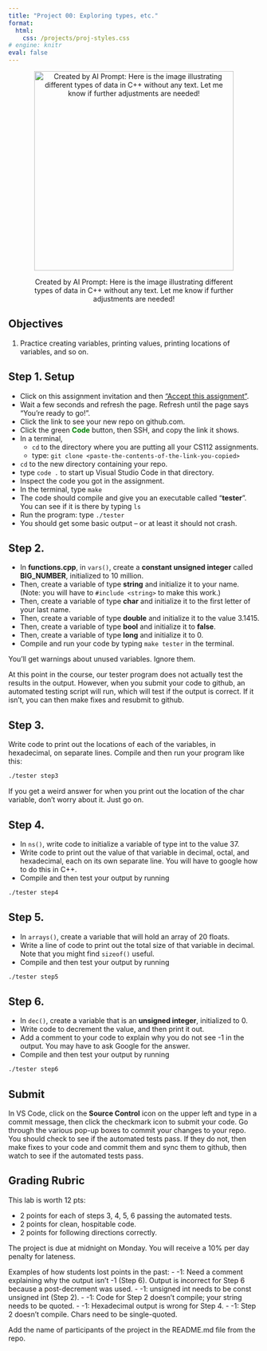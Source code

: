 ```yaml
---
title: "Project 00: Exploring types, etc."
format: 
  html:
    css: /projects/proj-styles.css
# engine: knitr
eval: false
---
```


<center>

<figure>

<img src="/images/projects/proj00-header.png" alt="Created by AI Prompt: Here is the image illustrating different types of data in C++ without any text. Let me know if further adjustments are needed!" width="400"/>

<figcaption>Created by AI Prompt: Here is the image illustrating different types of data in C++ without any text. Let me know if further adjustments are needed!</figcaption>

</figure>

</center>

## Objectives

1.  Practice creating variables, printing values, printing locations of variables, and so on.

## Step 1. Setup

-   Click on this assignment invitation and then ["Accept this assignment"](https://classroom.github.com/a/hz4_ylIx){target="_blank"}.
-   Wait a few seconds and refresh the page. Refresh until the page says "You're ready to go!".
-   Click the link to see your new repo on github.com.
-   Click the green <span style="color:green;">**Code**</span> button, then SSH, and copy the link it shows. 
-   In a terminal, 
    -   `cd` to the directory where you are putting all your CS112 assignments. 
    -   type: `git clone <paste-the-contents-of-the-link-you-copied>` 
-   `cd` to the new directory containing your repo. 
-   type `code .` to start up Visual Studio Code in that directory. 
-   Inspect the code you got in the assignment. 
-   In the terminal, type `make` 
-   The code should compile and give you an executable called "**tester**". You can see if it is there by typing `ls` 
-   Run the program: type `./tester` 
-   You should get some basic output -- or at least it should not crash. 

## Step 2. 

- In **functions.cpp**, in `vars()`, create a **constant unsigned integer** called **BIG_NUMBER**, initialized to 10 million. 
- Then, create a variable of type **string** and initialize it to your name. (Note: you will have to `#include <string>` to make this work.) 
- Then, create a variable of type **char** and initialize it to the first letter of your last name. 
- Then, create a variable of type **double** and initialize it to the value 3.1415. 
- Then, create a variable of type **bool** and initialize it to **false**. 
- Then, create a variable of type **long** and initialize it to 0. 
- Compile and run your code by typing `make tester` in the terminal. 

:::{.callout-note}
You'll get warnings about unused variables. Ignore them.
:::

:::{.callout-note}
At this point in the course, our tester program does not actually test the results in the output. However, when you submit your code to github, an automated testing script will run, which will test if the output is correct. If it isn't, you can then make fixes and resubmit to github. 
:::

## Step 3. 

Write code to print out the locations of each of the variables, in hexadecimal, on separate lines. Compile and then run your program like this: 

```bash
./tester step3
``` 

:::{.callout-note}
If you get a weird answer for when you print out the location of the char variable, don't worry about it. Just go on.
:::

## Step 4. 

- In `ns()`, write code to initialize a variable of type int to the value 37. 
- Write code to print out the value of that variable in decimal, octal, and hexadecimal, each on its own separate line. You will have to google how to do this in C++. 
- Compile and then test your output by running 

```bash
./tester step4
``` 

## Step 5. 

- In `arrays()`, create a variable that will hold an array of 20 floats. 
- Write a line of code to print out the total size of that variable in decimal. Note that you might find `sizeof()` useful. 
- Compile and then test your output by running 

```bash
./tester step5
``` 

## Step 6. 

- In `dec()`, create a variable that is an **unsigned integer**, initialized to 0. 
- Write code to decrement the value, and then print it out. 
- Add a comment to your code to explain why you do not see -1 in the output. You may have to ask Google for the answer. 
- Compile and then test your output by running 

```bash
./tester step6
```

## Submit

In VS Code, click on the **Source Control** icon on the upper left and type in a commit message, then click the checkmark icon to submit your code. Go through the various pop-up boxes to commit your changes to your repo. You should check to see if the automated tests pass. If they do not, then make fixes to your code and commit them and sync them to github, then watch to see if the automated tests pass.

## Grading Rubric 

This lab is worth 12 pts:

- 2 points for each of steps 3, 4, 5, 6 passing the automated tests. 
- 2 points for clean, hospitable code. 
- 2 points for following directions correctly. 

:::{.callout-important}
The project is due at midnight on Monday. You will receive a 10% per day penalty for lateness.
:::

Examples of how students lost points in the past: 
- -1: Need a comment explaining why the output isn't -1 (Step 6). Output is incorrect for Step 6 because a post-decrement was used.
- -1: unsigned int needs to be const unsigned int (Step 2).
- -1: Code for Step 2 doesn't compile; your string needs to be quoted.
- -1: Hexadecimal output is wrong for Step 4. 
- -1: Step 2 doesn't compile. Chars need to be single-quoted.

::: callout-important
Add the name of participants of the project in the README.md file from the repo.
:::